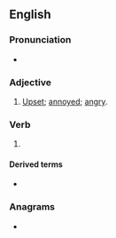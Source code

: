 ==English==

===Pronunciation===
* {{IPA|en|/tʃiːzd/}}

===Adjective===
{{en-adj}}

# {{lb|en|Canada|chiefly|Toronto|informal}} [[upset|Upset]]; [[annoyed]]; [[angry]].

===Verb===
{{head|en|verb form}}

# {{en-past of|cheese}}

====Derived terms====
* {{l|en|cheesed off}}

===Anagrams===
* {{anagrams|en|a=cdeeehs|deeches|seeched}}